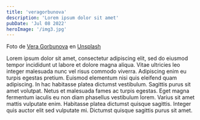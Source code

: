 ```yaml
---
title: 'veragorbunova'
description: 'Lorem ipsum dolor sit amet'
pubDate: 'Jul 08 2022'
heroImage: '/img3.jpg'
---
```


Foto de <a href="https://unsplash.com/es/@veragorbunova?utm_content=creditCopyText&utm_medium=referral&utm_source=unsplash">Vera Gorbunova</a> en <a href="https://unsplash.com/es/fotos/persona-sosteniendo-pintura-abstracta-blanca-y-gris-rFfcNGFoYpA?utm_content=creditCopyText&utm_medium=referral&utm_source=unsplash">Unsplash</a>


Lorem ipsum dolor sit amet, consectetur adipiscing elit, sed do eiusmod tempor incididunt ut labore et dolore magna aliqua. Vitae ultricies leo integer malesuada nunc vel risus commodo viverra. Adipiscing enim eu turpis egestas pretium. Euismod elementum nisi quis eleifend quam adipiscing. In hac habitasse platea dictumst vestibulum. Sagittis purus sit amet volutpat. Netus et malesuada fames ac turpis egestas. Eget magna fermentum iaculis eu non diam phasellus vestibulum lorem. Varius sit amet mattis vulputate enim. Habitasse platea dictumst quisque sagittis. Integer quis auctor elit sed vulputate mi. Dictumst quisque sagittis purus sit amet.

